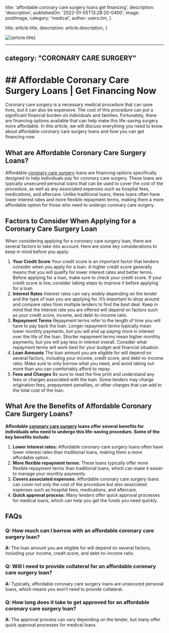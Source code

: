 
  title: 'affordable coronary care surgery loans get financing',
  description: 'description',
  publishedOn: '2022-01-05T13:28:20-0400',
  image: postImage,
  category: 'medical',
  author: users.tim,
}

  title: article.title,
  description: article.description,
}


<Image src={postImage} alt={article.title} />

---
category: "CORONARY CARE SURGERY"
---

# ## Affordable Coronary Care Surgery Loans | Get Financing Now

Coronary care surgery is a necessary medical procedure that can save lives, but it can also be expensive. The cost of this procedure can put a significant financial burden on individuals and families. Fortunately, there are financing options available that can help make this life-saving surgery more affordable. In this article, we will discuss everything you need to know about affordable coronary care surgery loans and how you can get financing now.

## What are Affordable Coronary Care Surgery Loans?

Affordable [coronary care surgery](https://tlc.com.au/coronary-care-surgery-loan-add-years-to-your-life/) loans are financing options specifically designed to help individuals pay for coronary care surgery. These loans are typically unsecured personal loans that can be used to cover the cost of the procedure, as well as any associated expenses such as hospital fees, medications, and aftercare. Unlike traditional loans, these loans often have lower interest rates and more flexible repayment terms, making them a more affordable option for those who need to undergo coronary care surgery.

## Factors to Consider When Applying for a Coronary Care Surgery Loan

When considering applying for a coronary care surgery loan, there are several factors to take into account. Here are some key considerations to keep in mind before you apply:

1.  **Your Credit Score**
    Your credit score is an important factor that lenders consider when you apply for a loan. A higher credit score generally means that you will qualify for lower interest rates and better terms. Before applying for a loan, make sure to check your credit score. If your credit score is low, consider taking steps to improve it before applying for a loan.
2.  **Interest Rates**
    Interest rates can vary widely depending on the lender and the type of loan you are applying for. It’s important to shop around and compare rates from multiple lenders to find the best deal. Keep in mind that the interest rate you are offered will depend on factors such as your credit score, income, and debt-to-income ratio.
3.  **Repayment Terms**
    Repayment terms refer to the length of time you will have to pay back the loan. Longer repayment terms typically mean lower monthly payments, but you will end up paying more in interest over the life of the loan. Shorter repayment terms mean higher monthly payments, but you will pay less in interest overall. Consider what repayment terms will work best for your budget and financial situation.
4.  **Loan Amounts**
    The loan amount you are eligible for will depend on several factors, including your income, credit score, and debt-to-income ratio. Make sure to only borrow what you need, and avoid taking out more than you can comfortably afford to repay.
5.  **Fees and Charges**
    Be sure to read the fine print and understand any fees or charges associated with the loan. Some lenders may charge origination fees, prepayment penalties, or other charges that can add to the total cost of the loan.

## What Are the Benefits of Affordable Coronary Care Surgery Loans?

**Affordable [coronary care surgery](https://tlc.com.au/coronary-care-surgery/) loans offer several benefits for individuals who need to undergo this life-saving procedure. Some of the key benefits include:**

1. **Lower interest rates:** Affordable coronary care surgery loans often have lower interest rates than traditional loans, making them a more affordable option.
2. **More flexible repayment terms:** These loans typically offer more flexible repayment terms than traditional loans, which can make it easier to manage your monthly payments.
3. **Covers associated expenses:** Affordable coronary care surgery loans can cover not only the cost of the procedure but also associated expenses such as hospital fees, medications, and aftercare.
4. **Quick approval process:** Many lenders offer quick approval processes for medical loans, which can help you get the funds you need quickly.

## FAQs

### Q: How much can I borrow with an affordable coronary care surgery loan?

**A:** The loan amount you are eligible for will depend on several factors, including your income, credit score, and debt-to-income ratio.

### Q: Will I need to provide collateral for an affordable coronary care surgery loan?

**A:** Typically, affordable coronary care surgery loans are unsecured personal loans, which means you won’t need to provide collateral.

### Q: How long does it take to get approved for an affordable coronary care surgery loan?

**A:** The approval process can vary depending on the lender, but many offer quick approval processes for medical loans.

